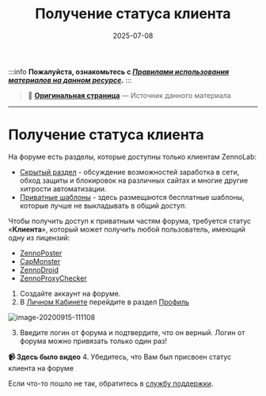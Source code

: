 ﻿---
sidebar_position: 8
title: "Получение статуса клиента"
description: "Конвертировано из HTML в MDX"
date: "2025-07-08"
converted: true
originalFile: "Получение статуса клиента.txt"
targetUrl: "https://zennolab.atlassian.net/wiki/spaces/RU/pages/908197929"
---
:::info **Пожалуйста, ознакомьтесь с [*Правилами использования материалов на данном ресурсе*](../Disclaimer).**
:::

> 🔗 **[Оригинальная страница](https://zennolab.atlassian.net/wiki/spaces/RU/pages/908197929)** — Источник данного материала

_______________________________________________  
# Получение статуса клиента

На форуме есть разделы, которые доступны только клиентам ZennoLab:

- [Скрытый раздел](https://zennolab.com/discussion/forums/skrytyj-razdel-dlja-klientov.156/ "https://zennolab.com/discussion/forums/skrytyj-razdel-dlja-klientov.156/") - обсуждение возможностей заработка в сети, обход защиты и блокировок на различных сайтах и многие другие хитрости автоматизации.
- [Приватные шаблоны](https://zennolab.com/discussion/forums/privatnye-shablony-dlja-klientov.251/ "https://zennolab.com/discussion/forums/privatnye-shablony-dlja-klientov.251/") - здесь размещаются бесплатные шаблоны, которые лучше не выкладывать в общий доступ.

Чтобы получить доступ к приватным частям форума, требуется статус «**Клиента**», который может получить любой пользователь, имеющий одну из лицензий:

- [ZennoPoster](https://zennolab.com/ru/products/zennoposter/ "https://zennolab.com/ru/products/zennoposter/")
- [CapMonster](https://zennolab.com/ru/products/capmonster/ "https://zennolab.com/ru/products/capmonster/")
- [ZennoDroid](https://zennolab.com/ru/products/zennodroid/ "https://zennolab.com/ru/products/zennodroid/")
- [ZennoProxyChecker](https://zennolab.com/ru/products/zennoproxychecker/ "https://zennolab.com/ru/products/zennoproxychecker/")

1. Создайте аккаунт на форуме.
2. В [Личном Кабинете](https://userarea.zennolab.com/lk/login.aspx "https://userarea.zennolab.com/lk/login.aspx") перейдите в раздел [Профиль](https://userarea.zennolab.com/lk/userarea/Profile.aspx "https://userarea.zennolab.com/lk/userarea/Profile.aspx")

![image-20200915-111108](./assets/Получение_статуса_клиента/Получение_статуса_клиента_pic1.png)


3. Введите логин от форума и подтвердите, что он верный. Логин от форума можно привязать только один раз!



**📹 Здесь было видео**
4. Убедитесь, что Вам был присвоен статус клиента на форуме

Если что-то пошло не так, обратитесь в [службу поддержки](https://helpdesk.zennolab.com/ru "https://helpdesk.zennolab.com/ru").